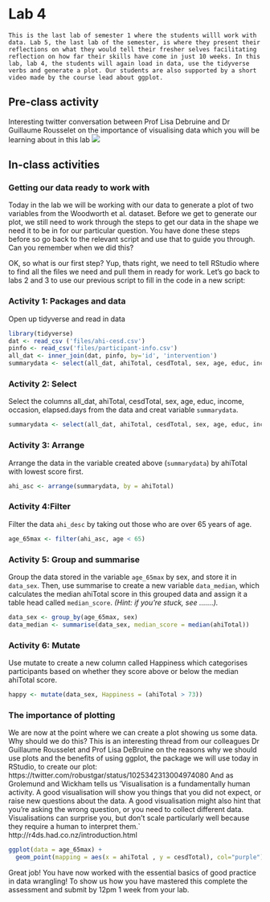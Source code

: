 # Lab 4 

```block
This is the last lab of semester 1 where the students willl work with data. Lab 5, the last lab of the semester, is where they present their reflections on what they would tell their fresher selves facilitating reflection on how far their skills have come in just 10 weeks. In this lab, lab 4, the students will again load in data, use the tidyverse verbs and generate a plot. Our students are also supported by a short video made by the course lead about ggplot. 
```

## Pre-class activity
Interesting twitter conversation between Prof Lisa Debruine and Dr Guillaume Rousselet on the importance of visualising data which you will be learning about in this lab 
![](images/ggplot_thread.png)


## In-class activities

### Getting our data ready to work with

Today in the lab we will be working with our data to generate a plot of two variables from the Woodworth et al. dataset. Before we get to generate our plot, we still need to work through the steps to get our data in the shape we need it to be in for our particular question. You have done these steps before so go back to the relevant script and use that to guide you through. Can you remember when we did this? 

OK, so what is our first step? Yup, thats right, we need to tell RStudio where to find all the files we need and pull them in ready for work. Let's go back to labs 2 and 3 to use our previous script to fill in the code in a new script:

### Activity 1: Packages and data  
Open up tidyverse and read in data

```r
library(tidyverse)
dat <- read_csv ('files/ahi-cesd.csv')
pinfo <- read_csv('files/participant-info.csv')
all_dat <- inner_join(dat, pinfo, by='id', 'intervention')
summarydata <- select(all_dat, ahiTotal, cesdTotal, sex, age, educ, income, occasion, elapsed.days)
```

### Activity 2: Select
Select the columns all_dat, ahiTotal, cesdTotal, sex, age, educ, income, occasion, elapsed.days from the data and creat variable ```summarydata```. 
```r
summarydata <- select(all_dat, ahiTotal, cesdTotal, sex, age, educ, income, occasion, elapsed.days)
```

### Activity 3: Arrange  
Arrange the data in the variable created above (```summarydata```) by ahiTotal with lowest score first. 
```r
ahi_asc <- arrange(summarydata, by = ahiTotal)
```

### Activity 4:Filter  
Filter the data ```ahi_desc``` by taking out those who are over 65 years of age.  
```r
age_65max <- filter(ahi_asc, age < 65)
```

### Activity 5: Group and summarise  
Group the data stored in the variable ```age_65max``` by sex, and store it in ```data_sex```. 
Then, use summarise to create a new variable ```data_median```, which calculates the median ahiTotal score in this grouped data and assign it a table head called ```median_score```.
*(Hint: if you're stuck, see .......).*
```r
data_sex <- group_by(age_65max, sex)
data_median <- summarise(data_sex, median_score = median(ahiTotal))
```

### Activity 6: Mutate  
Use mutate to create a new column called Happiness which categorises participants based on whether they score above or below the median ahiTotal score.
```r
happy <- mutate(data_sex, Happiness = (ahiTotal > 73))
```

### The importance of plotting 
We are now at the point where we can create a plot showing us some data. Why should we do this? This is an interesting thread from our colleagues Dr Guillaume Rousselet and Prof Lisa DeBruine on the reasons why we should use plots and the benefits of using ggplot, the package we will use today in RStudio, to create our plot: https://twitter.com/robustgar/status/1025342313004974080
And as Grolemund and Wickham tells us 
'Visualisation is a fundamentally human activity. A good visualisation will show you things that you did not expect, or raise new questions about the data. A good visualisation might also hint that you’re asking the wrong question, or you need to collect different data. Visualisations can surprise you, but don’t scale particularly well because they require a human to interpret them.` 
http://r4ds.had.co.nz/introduction.html

```r
ggplot(data = age_65max) + 
  geom_point(mapping = aes(x = ahiTotal , y = cesdTotal), col="purple") 
```

Great job! You have now worked with the essential basics of good practice in data wrangling! To show us how you have mastered this complete the assessment and submit by 12pm 1 week from your lab. 
